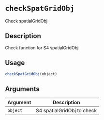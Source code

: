 # `checkSpatGridObj`

Check spatialGridObj


## Description

Check function for S4 spatialGridObj


## Usage

```r
checkSpatGridObj(object)
```


## Arguments

Argument      |Description
------------- |----------------
`object`     |     S4 spatialGridObj to check


